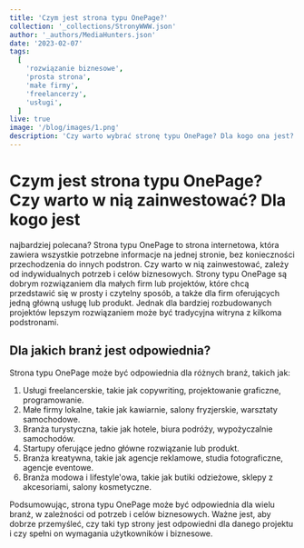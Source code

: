 ```yaml
---
title: 'Czym jest strona typu OnePage?'
collection: '_collections/StronyWWW.json'
author: '_authors/MediaHunters.json'
date: '2023-02-07'
tags:
  [
    'rozwiązanie biznesowe',
    'prosta strona',
    'małe firmy',
    'freelancerzy',
    'usługi',
  ]
live: true
image: '/blog/images/1.png'
description: 'Czy warto wybrać stronę typu OnePage? Dla kogo ona jest?'
---
```


# Czym jest strona typu OnePage? Czy warto w nią zainwestować? Dla kogo jest

najbardziej polecana?
Strona typu OnePage to strona internetowa, która zawiera wszystkie potrzebne informacje
na jednej stronie, bez konieczności przechodzenia do innych podstron. Czy warto w nią
zainwestować, zależy od indywidualnych potrzeb i celów biznesowych. Strony typu OnePage
są dobrym rozwiązaniem dla małych firm lub projektów, które chcą przedstawić się w prosty i
czytelny sposób, a także dla firm oferujących jedną główną usługę lub produkt. Jednak dla
bardziej rozbudowanych projektów lepszym rozwiązaniem może być tradycyjna witryna z
kilkoma podstronami.

## Dla jakich branż jest odpowiednia?

Strona typu OnePage może być odpowiednia dla różnych branż, takich jak:

1. Usługi freelancerskie, takie jak copywriting, projektowanie graficzne, programowanie.
2. Małe firmy lokalne, takie jak kawiarnie, salony fryzjerskie, warsztaty samochodowe.
3. Branża turystyczna, takie jak hotele, biura podróży, wypożyczalnie samochodów.
4. Startupy oferujące jedno główne rozwiązanie lub produkt.
5. Branża kreatywna, takie jak agencje reklamowe, studia fotograficzne, agencje eventowe.
6. Branża modowa i lifestyle&#39;owa, takie jak butiki odzieżowe, sklepy z akcesoriami, salony
   kosmetyczne.

Podsumowując, strona typu OnePage może być odpowiednia dla wielu branż, w zależności od
potrzeb i celów biznesowych. Ważne jest, aby dobrze przemyśleć, czy taki typ strony jest odpowiedni
dla danego projektu i czy spełni on wymagania użytkowników i biznesowe.
